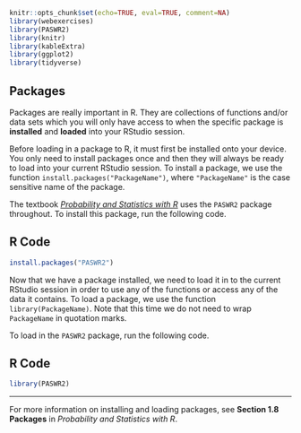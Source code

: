 ```r
knitr::opts_chunk$set(echo=TRUE, eval=TRUE, comment=NA)
library(webexercises)
library(PASWR2)
library(knitr)
library(kableExtra)
library(ggplot2)
library(tidyverse)
```

## Packages {#sec-packages}

Packages are really important in R. They are collections of functions and/or data sets which you will only have access to when the specific package is **installed** and **loaded** into your RStudio session.

Before loading in a package to R, it must first be installed onto your device. You only need to install packages once and then they will always be ready to load into your current RStudio session. To install a package, we use the function `install.packages("PackageName")`, where `"PackageName"` is the case sensitive name of the package.

The textbook [*Probability and Statistics with R*](https://www-taylorfrancis-com.ezproxy1.lib.gla.ac.uk/reader/read-online/59b6523e-f921-4599-8d9e-20af1058199a/book/epub?context=ubx){target="_blank"} uses the `PASWR2` package throughout. To install this package, run the following code.

::: panel-tabset
## R Code

```r
install.packages("PASWR2")
```
:::

Now that we have a package installed, we need to load it in to the current RStudio session in order to use any of the functions or access any of the data it contains. To load a package, we use the function `library(PackageName)`. Note that this time we do not need to wrap `PackageName` in quotation marks.

To load in the `PASWR2` package, run the following code.

::: panel-tabset
## R Code

```r
library(PASWR2)
```
:::

------------------------------------------------------------------------

For more information on installing and loading packages, see **Section 1.8 Packages** in *Probability and Statistics with R*.
